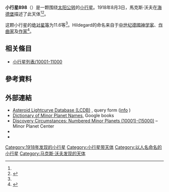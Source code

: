 {{Infobox planet
 | minorplanet     = yes
 | name            = 898 Hildegard
 | background      = #D6D6D6
 | image = 
 | image_size      = 
 | caption         =
 | discovery_ref   =  <ref name="MPC-object" />
 | discoverer      = [[馬克斯·沃夫|馬克斯·沃夫]]
 | discovery_site  = [[海德堡|海德堡]]
 | discovered      = 1918年8月3日
 | mpc_name        = 898 Hildegard
 | alt_names       = 898 Hildegard
 | pronounced      = 
 | named_after     = <ref name="MPC-object" />
 | mp_category     = [[主帶小行星|主帶小行星]] <ref name="MPC-object" /><ref name="jpldata" />
 | orbit_ref       = <ref name="a">[http://ssd.jpl.nasa.gov/sbdb.cgi?sstr=898 898] {{Wayback|url=http://ssd.jpl.nasa.gov/sbdb.cgi?sstr=898 |date=20201205221348 }}，小行星數據庫瀏覽器（JPL Small-Body Database Browser）－[[美国国家航空航天局|美国国家航空航天局]]喷气推进实验室</ref>
 | epoch           = 2018-03-23.0（[[儒略日|JD]] 2458200.5）
 | uncertainty     = 0
 | observation_arc = 
 | aphelion = {{convert|3.744|AU|km|3|abbr=on|lk=out}}
 | perihelion      = {{convert|1.7173114|AU|km|3|abbr=on}}
 | semimajor       = 2.7304507
 | eccentricity    = 0.3710520
 | period          = 4.51[[儒略年|yr]]
 | mean_anomaly    = 42.94328[[度|°]]
 | mean_motion     = {{Deg2DMS|0.21845010|sup=ms}} / day
 | inclination     = 10.08747
 | asc_node        = 241.55967°
 | arg_peri        = 49.78945
 | mean_diameter   = 
 | rotation        = 
 | albedo          =
 | spectral_type   =
 | abs_magnitude   = 11.6<ref name="jpldata" />
}}
'''小行星898'''（{{lang-en|898 Hildegard}}）是一颗围绕[[太阳|太阳]][[公转|公转]]的[[小行星|小行星]]。1918年8月3日，馬克斯·沃夫在[[海德堡|海德堡]]描述了此天体<ref name="a" /><ref>{{cite news|title=小行星列表|url=http://cfa-www.harvard.edu/iau/lists/NumberedMPs.txt|accessdate=2018-10-19|newspaper=哈佛大学|archive-date=2008-05-17|archive-url=https://web.archive.org/web/20080517010638/http://cfa-www.harvard.edu/iau/lists/NumberedMPs.txt|dead-url=no}}</ref>。

这颗小行星的[[绝对星等|绝对星等]]为11.6等<ref name="a" />。Hildegard的命名来自于[[中世纪|中世纪]][[德國|德國]][[神学家|神学家]]、[[作曲家|作曲家]]及[[作家|作家]]<ref>{{cite book|author=Paul Herget|title=The Names of the Minor Planets|year=1968}}</ref>。

== 相关條目 ==
*[[小行星列表/10001-11000|小行星列表/10001-11000]]

== 參考資料 ==
{{reflist|refs=

<ref name="jpldata">{{cite web
 |type         = 2018-01-26 last obs.
 |title        = JPL Small-Body Database Browser:898 Hildegard-898 Hildegard
 |url          = https://ssd.jpl.nasa.gov/sbdb.cgi?sstr=898
 |publisher    = [[Jet_Propulsion_Laboratory|Jet Propulsion Laboratory]]
 |accessdate   = 28 March 2018
 |archive-date = 2020-12-05
 |archive-url  = https://web.archive.org/web/20201205221348/https://ssd.jpl.nasa.gov/sbdb.cgi?sstr=898
 |dead-url     = no
}}</ref>

<ref name="MPC-object">{{cite web
  |title      = 898 Hildegard
  |work      = Minor Planet Center
  |url      = https://www.minorplanetcenter.net/db_search/show_object?object_id=898
  |accessdate      = 28 March 2018
  |archive-date      = 2016-03-04
  |archive-url      = https://web.archive.org/web/20160304105529/http://minorplanetcenter.net/db_search/show_object?object_id=898
  |dead-url      = no
  }}</ref>

}}

==  外部連結 ==
* [http://www.minorplanet.info/PHP/lcdbsummaryquery.php Asteroid Lightcurve Database (LCDB)] {{Wayback|url=http://www.minorplanet.info/PHP/lcdbsummaryquery.php |date=20171210173955 }}, query form ([http://www.minorplanet.info/lightcurvedatabase.html info] {{Wayback|url=http://www.minorplanet.info/lightcurvedatabase.html |date=20171216050541 }})
* [https://books.google.com/books?id=aeAg1X7afOoC&pg Dictionary of Minor Planet Names], Google books
* [http://www.minorplanetcenter.net/iau/lists/NumberedMPs010001.html Discovery Circumstances: Numbered Minor Planets (10001)-(15000)] {{Wayback|url=http://www.minorplanetcenter.net/iau/lists/NumberedMPs010001.html |date=20180612162317 }} – Minor Planet Center
* {{AstDys|898}}
* {{JPL small body}}

{{Minor Planet Number|[[小行星897|小行星897]]|[[小行星899|小行星899]]}}
{{小天体}}

[[Category:1918年发现的小行星|Category:1918年发现的小行星]]
[[Category:小行星带天体|Category:小行星带天体]]
[[Category:以人名命名的小行星|Category:以人名命名的小行星]]
[[Category:马克斯·沃夫发现的天体|Category:马克斯·沃夫发现的天体]]


{{Beltasteroid-stub}}